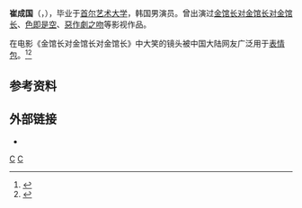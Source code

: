 {{艺人
|姓名=崔成国
|类型=演员
|图片=File:Choi_Sung-Kook.jpg
|图片尺寸=120px
|出生日期={{birth date and age|1970|12|2}}
|国籍={{KOR}}
|出生地={{KOR}}[[首爾|首爾]][[西大門區|西大門區]][[佛光洞|佛光洞]]（今屬[[恩平區|恩平區]]）
|代表作=[[金馆长对金馆长对金馆长|金馆长对金馆长对金馆长]]、[[色即是空_(电影)|色即是空]]
}}

'''崔成国'''（{{lang|ko|최성국}}，{{bd|1970年|12月2日|}}），毕业于[[首尔艺术大学|首尔艺术大学]]，韩国男演员。曾出演过[[金馆长对金馆长对金馆长|金馆长对金馆长对金馆长]]、[[色即是空_(电影)|色即是空]]、[[恶作剧之吻_(韩国电视剧)|惡作劇之吻]]等影视作品。

在电影《金馆长对金馆长对金馆长》中大笑的镜头被中国大陆网友广泛用于[[表情包|表情包]]。<ref>{{cite web|title=亚洲“表情三巨头” 姚明囧脸金馆长笑脸上榜|url=http://lady.163.com/13/0523/15/8VIO3R6U00264IJ2.html|publisher=网易|date=2013-05-25|access-date=2015-12-11|archive-date=2021-02-01|archive-url=https://web.archive.org/web/20210201132337/https://lady.163.com/13/0523/15/8VIO3R6U00264IJ2.html|dead-url=no}}</ref><ref>{{cite web|url=http://n.cztv.com/wy/2013/05/2013-05-253886727.htm|title=姚明囧脸崔成国香菜 网友凑出“亚洲表情三巨头”|publisher=浙江视频新闻网|access-date=2015-12-11|archive-date=2021-02-01|archive-url=https://web.archive.org/web/20210201132350/http://n.cztv.com/wy/2013/05/2013-05-253886727.htm|dead-url=no}}</ref>

==参考资料==
{{reflist}}

==外部链接==
*{{weibo|sungkook|崔成国}}


{{演员小作品}}

[[Category:韓國電視演員|C]]
[[Category:韓國電影演員|C]]